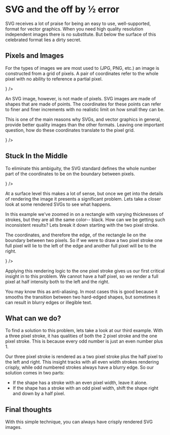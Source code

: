 
# SVG and the off by ½ error

<!--
Strokes and alignment to the pixel grid.
SVG defines its coordinate system starting on the boundaries between pixels
If you tell it to position a rectangle at x=10px the edge of the rectangle (without stroke) starts on the 10th pixel.
The stroke is then applied to the rectangle with half of the stroke to the left of the rectangle's edge and half to the right.
This seems reasonable, but lets examine what happens when the stroke has an odd numbered width.
Take a stroke thats 3 pixels wide.
Half of the stroke is to the left and the other half is to the right, but half of 3 pixels (1.5) is not a whole number.
This causes the half pixel to be rendered lightly and the whole stroke to look slightly fuzzy.
-->

SVG receives a lot of praise for being an easy to use, well-supported, format for vector graphics. When you need high quality resolution independent images there is no substitute. But below the surface of this celebrated format lies a dirty secret.

## Pixels and Images

For the types of images we are most used to (JPG, PNG, etc.) an image is constructed from a grid of pixels. A pair of coordinates refer to the whole pixel with no ability to reference a partial pixel.


<ImageCompare>
	<ComparisonSvg
		alt="A pixel in a raster image."
		dim="256"
		image={<PixelRasterSvg style={{width: '256px', height: '256px'}} />}
	/>
</ImageCompare>

An SVG image, however, is not made of pixels. SVG images are made of shapes that are made of points. The coordinates for these points can refer to finer and finer increments with no realistic limit on how small they can be.

This is one of the main reasons why SVGs, and vector graphics in general, provide better quality images than the other formats. Leaving one important question, how do these coordinates translate to the pixel grid.


<ImageCompare>
	<ComparisonSvg
		alt="Pixels, where?"
		dim="256"
		image={<PixelWhereSvg style={{width: '256px', height: '256px'}} />}
	/>
</ImageCompare>

## Stuck In the Middle

To eliminate this ambiguity, the SVG standard defines the whole number part of the coordinates to be on the boundary between pixels.


<ImageCompare>
	<ComparisonSvg
		alt="A pixel in a vector image."
		dim="256"
		image={<PixelVectorSvg style={{width: '256px', height: '256px'}} />}
	/>
</ImageCompare>

At a surface level this makes a lot of sense, but once we get into the details of rendering the image it presents a significant problem. Lets take a closer look at some rendered SVGs to see what happens.

<ImageCompare>
	<ComparisonImage
		alt="Rectangle with a 1px black stroke"
		dim="256"
		pixelated
		image={require('./rect-1px.png').default}
	/>
	<ComparisonImage
		alt="Rectangle with a 2px black stroke"
		dim="256"
		pixelated
		image={require('./rect-2px.png').default}
	/>
	<ComparisonImage
		alt="Rectangle with a 3px black stroke"
		dim="256"
		pixelated
		image={require('./rect-3px.png').default}
	/>
</ImageCompare>

In this example we've zoomed in on a rectangle with varying thicknesses of strokes, but they are all the same color-- black. How can we be getting such inconsistent results? Lets break it down starting with the two pixel stroke.

The coordinates, and therefore the edge, of the rectangle lie on the boundary between two pixels. So if we were to draw a two pixel stroke one full pixel will lie to the left of the edge and another full pixel will be to the right.


<ImageCompare>
	<ComparisonSvg
		alt="Two half pixels"
		dim="256"
		image={<RectWithStrokeSvg style={{width: '256px', height: '256px'}} />}
	/>
</ImageCompare>

Applying this rendering logic to the one pixel stroke gives us our first critical insight in to this problem. We cannot have a half pixel, so we render a full pixel at half intensity both to the left and the right.

You may know this as anti-aliasing. In most cases this is good because it smooths the transition between two hard-edged shapes, but sometimes it can result in blurry edges or illegible text.

## What can we do?

To find a solution to this problem, lets take a look at our third example. With a three pixel stroke, it has qualities of both the 2 pixel stroke and the one pixel stroke. This is because every odd number is just an even number plus 1. 

Our three pixel stroke is rendered as a two pixel stroke plus the half pixel to the left and right. This insight tracks with all even width strokes rendering crisply, while odd numbered strokes always have a blurry edge. So our solution comes in two parts:

- If the shape has a stroke with an even pixel width, leave it alone.
- If the shape has a stroke with an odd pixel width, shift the shape right and down by a half pixel.

<ImageCompare>
	<ComparisonImage
		alt="The 3px rectangle coming into focus when we apply our logic"
		dim="256"
		pixelated
		image={require('./rect-into-focus.webp').default}
	/>
</ImageCompare>

## Final thoughts

With this simple technique, you can always have crisply rendered SVG images.
